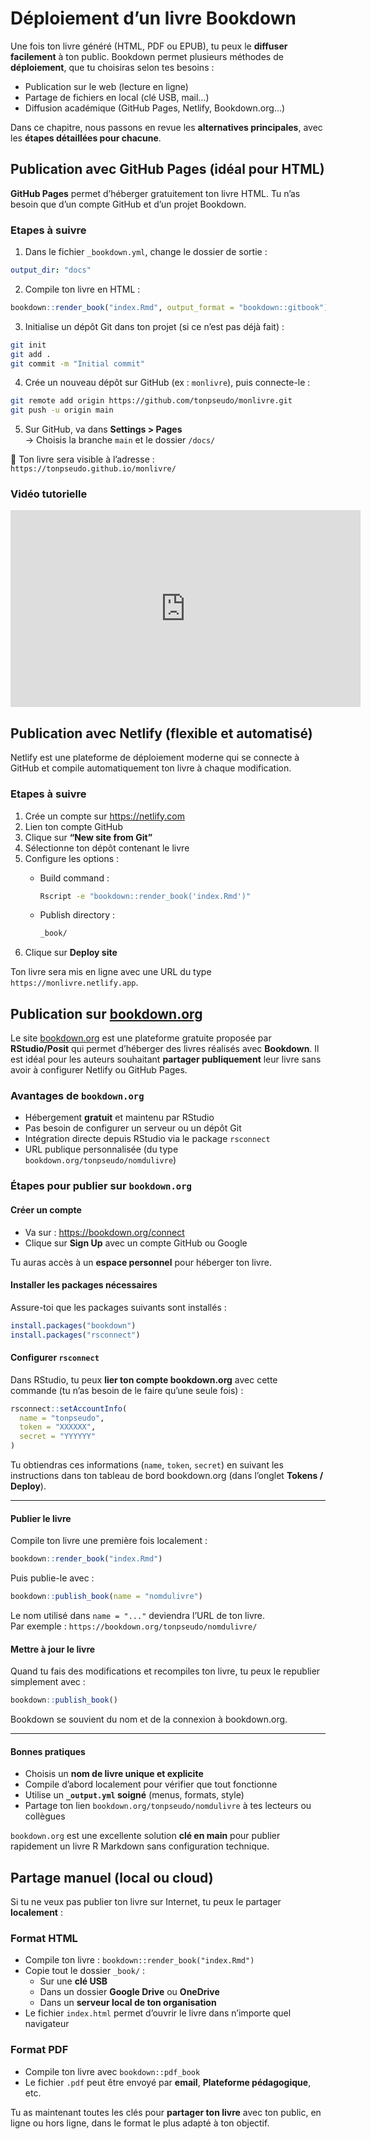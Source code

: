 # Déploiement d’un livre Bookdown

Une fois ton livre généré (HTML, PDF ou EPUB), tu peux le **diffuser facilement** à ton public. Bookdown permet plusieurs méthodes de **déploiement**, que tu choisiras selon tes besoins :

-   Publication sur le web (lecture en ligne)
-   Partage de fichiers en local (clé USB, mail…)
-   Diffusion académique (GitHub Pages, Netlify, Bookdown.org…)

Dans ce chapitre, nous passons en revue les **alternatives principales**, avec les **étapes détaillées pour chacune**.

## Publication avec GitHub Pages (idéal pour HTML)

**GitHub Pages** permet d’héberger gratuitement ton livre HTML. Tu n’as besoin que d’un compte GitHub et d’un projet Bookdown.

### Etapes à suivre

1.  Dans le fichier `_bookdown.yml`, change le dossier de sortie :

``` yaml
output_dir: "docs"
```

2.  Compile ton livre en HTML :

``` r
bookdown::render_book("index.Rmd", output_format = "bookdown::gitbook")
```

3.  Initialise un dépôt Git dans ton projet (si ce n’est pas déjà fait) :

``` bash
git init
git add .
git commit -m "Initial commit"
```

4.  Crée un nouveau dépôt sur GitHub (ex : `monlivre`), puis connecte-le :

``` bash
git remote add origin https://github.com/tonpseudo/monlivre.git
git push -u origin main
```

5.  Sur GitHub, va dans **Settings \> Pages**\
    → Choisis la branche `main` et le dossier `/docs/`

🎉 Ton livre sera visible à l’adresse :\
`https://tonpseudo.github.io/monlivre/`

### Vidéo tutorielle

<!-- only in HTML -->

::: {style="text-align:center; margin-top: 1em;"}
<iframe width="560" height="315"
          src="https://www.youtube.com/embed/RdSmYvbQkhs?si=8KTJu8_zqdOJcCC3"
          title="YouTube video player" frameborder="0"
          allow="accelerometer; autoplay; clipboard-write; encrypted-media; gyroscope; picture-in-picture"
          allowfullscreen> </iframe>
:::

## Publication avec Netlify (flexible et automatisé)

Netlify est une plateforme de déploiement moderne qui se connecte à GitHub et compile automatiquement ton livre à chaque modification.

### Etapes à suivre

1.  Crée un compte sur <https://netlify.com>
2.  Lien ton compte GitHub
3.  Clique sur **"New site from Git"**
4.  Sélectionne ton dépôt contenant le livre
5.  Configure les options :
    -   Build command :

        ``` bash
        Rscript -e "bookdown::render_book('index.Rmd')"
        ```

    -   Publish directory :

        ``` bash
        _book/
        ```
6.  Clique sur **Deploy site**

Ton livre sera mis en ligne avec une URL du type `https://monlivre.netlify.app`.

## Publication sur [bookdown.org](https://bookdown.org)

Le site [bookdown.org](https://bookdown.org) est une plateforme gratuite proposée par **RStudio/Posit** qui permet d’héberger des livres réalisés avec **Bookdown**. Il est idéal pour les auteurs souhaitant **partager publiquement** leur livre sans avoir à configurer Netlify ou GitHub Pages.

### Avantages de `bookdown.org`

-   Hébergement **gratuit** et maintenu par RStudio
-   Pas besoin de configurer un serveur ou un dépôt Git
-   Intégration directe depuis RStudio via le package `rsconnect`
-   URL publique personnalisée (du type `bookdown.org/tonpseudo/nomdulivre`)

### Étapes pour publier sur `bookdown.org`

#### Créer un compte

-   Va sur : <https://bookdown.org/connect>
-   Clique sur **Sign Up** avec un compte GitHub ou Google

Tu auras accès à un **espace personnel** pour héberger ton livre.

#### Installer les packages nécessaires

Assure-toi que les packages suivants sont installés :

``` r
install.packages("bookdown")
install.packages("rsconnect")
```

#### Configurer `rsconnect`

Dans RStudio, tu peux **lier ton compte bookdown.org** avec cette commande (tu n’as besoin de le faire qu’une seule fois) :

``` r
rsconnect::setAccountInfo(
  name = "tonpseudo",
  token = "XXXXXX",
  secret = "YYYYYY"
)
```

Tu obtiendras ces informations (`name`, `token`, `secret`) en suivant les instructions dans ton tableau de bord bookdown.org (dans l’onglet **Tokens / Deploy**).

------------------------------------------------------------------------

#### Publier le livre

Compile ton livre une première fois localement :

``` r
bookdown::render_book("index.Rmd")
```

Puis publie-le avec :

``` r
bookdown::publish_book(name = "nomdulivre")
```

Le nom utilisé dans `name = "..."` deviendra l’URL de ton livre.\
Par exemple : `https://bookdown.org/tonpseudo/nomdulivre/`

#### Mettre à jour le livre

Quand tu fais des modifications et recompiles ton livre, tu peux le republier simplement avec :

``` r
bookdown::publish_book()
```

Bookdown se souvient du nom et de la connexion à bookdown.org.

------------------------------------------------------------------------

#### Bonnes pratiques

-   Choisis un **nom de livre unique et explicite**
-   Compile d’abord localement pour vérifier que tout fonctionne
-   Utilise un **`_output.yml` soigné** (menus, formats, style)
-   Partage ton lien `bookdown.org/tonpseudo/nomdulivre` à tes lecteurs ou collègues

`bookdown.org` est une excellente solution **clé en main** pour publier rapidement un livre R Markdown sans configuration technique.

## Partage manuel (local ou cloud)

Si tu ne veux pas publier ton livre sur Internet, tu peux le partager **localement** :

### Format HTML

-   Compile ton livre : `bookdown::render_book("index.Rmd")`
-   Copie tout le dossier `_book/` :
    -   Sur une **clé USB**
    -   Dans un dossier **Google Drive** ou **OneDrive**
    -   Dans un **serveur local de ton organisation**
-   Le fichier `index.html` permet d’ouvrir le livre dans n’importe quel navigateur

### Format PDF

-   Compile ton livre avec `bookdown::pdf_book`
-   Le fichier `.pdf` peut être envoyé par **email**, **Plateforme pédagogique**, etc.

Tu as maintenant toutes les clés pour **partager ton livre** avec ton public, en ligne ou hors ligne, dans le format le plus adapté à ton objectif.
